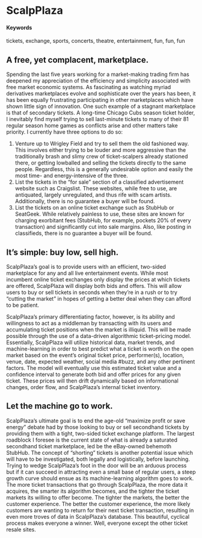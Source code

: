 # ScalpPlaza {#a-more-efficient-ticket-marketplace}

#### Keywords

tickets, exchange, sports, concerts, theatre, entertainment, fun, fun, fun

## A free, yet complacent, marketplace.

Spending the last five years working for a market-making trading firm has deepened my appreciation of the efficiency and simplicity associated with free market economic systems. As fascinating as watching myriad derivatives marketplaces evolve and sophisticate over the years has been, it has been equally frustrating participating in other marketplaces which have shown little sign of innovation. One such example of a stagnant marketplace is that of secondary tickets. A long-time Chicago Cubs season ticket holder, I inevitably find myself trying to sell last-minute tickets to many of their 81 regular season home games as conflicts arise and other matters take priority. I currently have three options to do so:

 1.	Venture up to Wrigley Field and try to sell them the old fashioned way. This involves either trying to be louder and more aggressive than the traditionally brash and slimy crew of ticket-scalpers already stationed there, or getting lowballed and selling the tickets directly to the same people. Regardless, this is a generally undesirable option and easily the most time- and energy-intensive of the three.
2.	List the tickets in the “for sale” section of a classified advertisement website such as Craigslist. These websites, while free to use, are antiquated, largely unregulated, and thus rife with scam artists. Additionally, there is no guarantee a buyer will be found.
3.	List the tickets on an online ticket exchange such as StubHub or SeatGeek. While relatively painless to use, these sites are known for charging exorbitant fees (StubHub, for example, pockets 20% of every transaction) and significantly cut into sale margins. Also, like posting in classifieds, there is no guarantee a buyer will be found. 


## It’s simple: buy low, sell high.

ScalpPlaza’s goal is to provide users with an efficient, two-sided marketplace for any and all live entertainment events. While most incumbent online ticket exchanges only display the prices at which tickets are offered, ScalpPlaza will display both bids and offers. This will allow users to buy or sell tickets in seconds when they’re in a rush or to try “cutting the market” in hopes of getting a better deal when they can afford to be patient. 

ScalpPlaza’s primary differentiating factor, however, is its ability and willingness to act as a middleman by transacting with its users and accumulating ticket positions when the market is illiquid. This will be made possible through the use of a data-driven algorithmic ticket-pricing model. Essentially, ScalpPlaza will utilize historical data, market trends, and machine-learning in order to best predict what a ticket is worth on the open market based on the event’s original ticket price, performer(s), location, venue, date, expected weather, social media #buzz, and any other pertinent factors. The model will eventually use this estimated ticket value and a confidence interval to generate both bid and offer prices for any given ticket. These prices will then drift dynamically based on informational changes, order flow, and ScalpPlaza’s internal ticket inventory.


## Let the machine go to work.

ScalpPlaza’s ultimate goal is to end the age-old “maximize profit or save energy” debate had by those looking to buy or sell secondhand tickets by providing them with a tight, two-sided ticket exchange platform. The largest roadblock I foresee is the current state of what is already a saturated secondhand ticket marketplace, led be the eBay-owned behemoth StubHub. The concept of “shorting” tickets is another potential issue which will have to be investigated, both legally and logistically, before launching. Trying to wedge ScalpPlaza’s foot in the door will be an arduous process but if it can succeed in attracting even a small base of regular users, a steep growth curve should ensue as its machine-learning algorithm goes to work. The more ticket transactions that go through ScalpPlaza, the more data it acquires, the smarter its algorithm becomes, and the tighter the ticket markets its willing to offer become.  The tighter the markets, the better the customer experience. The better the customer experience, the more likely customers are wanting to return for their next ticket transaction, resulting in even more troves of data in ScalpPlaza's database. This beautiful, cyclical process makes everyone a winner. Well, everyone except the other ticket resale sites.


